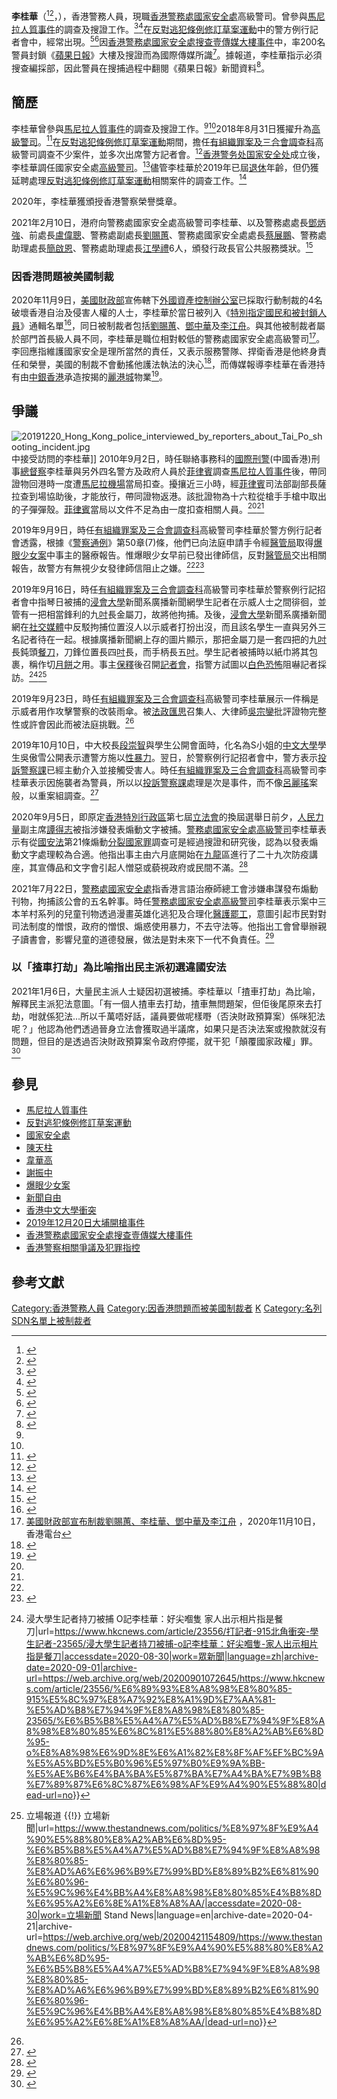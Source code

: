 {{Infobox_officeholder
| name = 李桂華
| native_name = Steve Li Kwai-wah
| honorific-suffix = [[榮譽獎章|PMSM]]
| image name = Li Kwai Wah in Press conference.jpg
| width = 
| Sex = 男
| office = [[香港警務處國家安全處|香港警務處國家安全處]]高級警司
| 1blankname = 處長
| 1namedata = [[鄧炳強|鄧炳強]]{{to}}[[蕭澤頤|蕭澤頤]]
| term_start = 2020年7月1日
| term_end = 
| different name = 
| nationality = {{CNHK}}
| Native place = 
| birth_date = {{Birth date and age|1964|11|22}}<ref>{{Cite web |url=https://home.treasury.gov/policy-issues/financial-sanctions/recent-actions/20201109 |title=Syria Designations; Syria-related Designations; Hong Kong-related Designations |access-date=2020-11-10 |archive-date=2020-11-09 |archive-url=https://web.archive.org/web/20201109193753/https://home.treasury.gov/policy-issues/financial-sanctions/recent-actions/20201109 |dead-url=no }}</ref>
| birth_place={{HKG-1959}}
| relatives = 
| children = 
| residence =  {{HKG}}[[觀塘區|觀塘區]][[麗港城|麗港城]]
| educate = 
| past = 
}}
'''李桂華'''{{PMSM}}（{{lang-en|Steve Li Kwai-wah}}<ref>{{cite news|title=Pro-democracy media mogul, Jimmy Lai arrested in Hong Kong|url=https://nationalpost.com/news/world/pro-democracy-media-mogul-jimmy-lai-arrested-in-hong-kong|publisher=National Post|date=2020-08-10|author=|work=|accessdate=|language=|format=|archive-date=2020-09-01|archive-url=https://web.archive.org/web/20200901072700/https://nationalpost.com/news/world/pro-democracy-media-mogul-jimmy-lai-arrested-in-hong-kong|dead-url=no}}</ref><ref>{{Cite web|title=香港特別行政區政府及有關機構電話簿|url=https://www.directory.gov.hk/details.jsp?lang=chi&dn=cn=1265000346,ou=HKPF,ou=People,o=government,c=hk|accessdate=2020-08-30|work=www.directory.gov.hk|archive-date=2020-09-01|archive-url=https://web.archive.org/web/20200901072652/https://www.directory.gov.hk/details.jsp?lang=chi&dn=cn%3D1265000346%2Cou%3DHKPF%2Cou%3DPeople%2Co%3Dgovernment%2Cc%3Dhk|dead-url=no}}</ref>，{{bd|1964年|11月22日}}），香港警務人員，現職[[香港警务处国家安全处|香港警務處國家安全處]]高級警司。曾參與[[馬尼拉人質事件|馬尼拉人質事件]]的調查及搜證工作。<ref name="Ref01">{{Cite web|url=https://hd.stheadline.com/news_topic/nt_content.asp?sid=5161&nt=np|title=港警帶彈殼離境遭刁難|date=2010-09-03|work=頭條日報|accessdate=2010-09-03|archive-date=2020-09-01|archive-url=https://web.archive.org/web/20200901072646/https://hd.stheadline.com/news_topic/nt_content.asp?sid=5161&nt=np|dead-url=no}}</ref><ref name="Ref02">{{Cite web|url=http://orientaldaily.on.cc/cnt/news/20100903/00174_001.html|title=菲政府彈弓手 機場扣查港警|date=2010-09-03|work=東方日報|accessdate=2010-09-03|archive-date=2010-09-04|archive-url=https://web.archive.org/web/20100904052203/http://orientaldaily.on.cc/cnt/news/20100903/00174_001.html|dead-url=no}}</ref>在[[反對逃犯條例修訂草案運動|反對逃犯條例修訂草案運動]]中的警方例行記者會中，經常出現。<ref name="Ref03">{{Cite web|url=https://www.thestandnews.com/politics/%E8%AD%A6%E5%AF%9F%E8%A8%98%E8%80%85%E6%9C%83-%E8%AD%A6-%E7%94%B3%E6%B3%95%E5%BA%AD%E6%89%8B%E4%BB%A4-%E5%B7%B2%E5%8F%96%E5%BE%97%E7%88%86%E7%9C%BC%E5%B0%91%E5%A5%B3%E9%86%AB%E7%99%82%E5%A0%B1%E5%91%8A/|title=【警察記者會】警：申法庭手令　已取得爆眼少女醫療報告|date=2020-09-09|work=立場新聞|accessdate=2019-09-09|archive-date=2019-09-12|archive-url=https://web.archive.org/web/20190912210705/https://thestandnews.com/politics/%E8%AD%A6%E5%AF%9F%E8%A8%98%E8%80%85%E6%9C%83-%E8%AD%A6-%E7%94%B3%E6%B3%95%E5%BA%AD%E6%89%8B%E4%BB%A4-%E5%B7%B2%E5%8F%96%E5%BE%97%E7%88%86%E7%9C%BC%E5%B0%91%E5%A5%B3%E9%86%AB%E7%99%82%E5%A0%B1%E5%91%8A/|dead-url=no}}</ref><ref name="Ref04">{{Cite web|url=https://news.mingpao.com/pns/%E8%A6%81%E8%81%9E/article/20190924/s00001/1569263897767/%E8%AD%A6%E8%A8%98%E6%8B%9B%E5%BC%B5%E3%80%8C%E6%94%B9%E8%A3%9D%E5%82%98%E3%80%8D-%E5%A4%A7%E7%8B%80-%E8%AD%89%E7%89%A9%E5%AE%8C%E6%95%B4%E6%88%96%E8%A2%AB%E6%8C%91%E6%88%B0|title=警記招張「改裝傘」 大狀：證物完整或被挑戰|date=2020-09-24|work=明報|accessdate=2019-09-24|archive-date=2019-09-26|archive-url=https://web.archive.org/web/20190926071145/https://news.mingpao.com/pns/%e8%a6%81%e8%81%9e/article/20190924/s00001/1569263897767/%e8%ad%a6%e8%a8%98%e6%8b%9b%e5%bc%b5%e3%80%8c%e6%94%b9%e8%a3%9d%e5%82%98%e3%80%8d-%e5%a4%a7%e7%8b%80-%e8%ad%89%e7%89%a9%e5%ae%8c%e6%95%b4%e6%88%96%e8%a2%ab%e6%8c%91%e6%88%b0|dead-url=no}}</ref>因[[香港警務處國家安全處搜查壹傳媒大樓事件|香港警務處國家安全處搜查壹傳媒大樓事件]]中，率200名警員封鎖《[[蘋果日報_(香港)|蘋果日報]]》大樓及搜證而為國際傳媒所識<ref>{{cite news|title=【李桂華晝夜2版本圓謊】警涉違諾翻閱《蘋果日報》編採部文件 無理趕走編輯礙新聞發佈|url=https://hk.appledaily.com/local/20200811/H5DLMEDNE2SZBH56Y7XN4LKHVU/|publisher=蘋果日報|date=2020-08-11|author=|work=|accessdate=|language=|format=|archive-date=2020-09-01|archive-url=https://web.archive.org/web/20200901072645/https://hk.appledaily.com/local/20200811/H5DLMEDNE2SZBH56Y7XN4LKHVU/|dead-url=yes}}</ref>。據報道，李桂華指示必須搜查編採部，因此警員在搜捕過程中翻閱《蘋果日報》新聞資料<ref>{{cite news|title=警違搜查令 翻閱《蘋果》新聞資料 李桂華稱必須搜查編採部|url=https://www.inmediahk.net/node/1076302|publisher=獨立媒體|date=2020-08-10|author=|work=|accessdate=|language=|format=|archive-date=2020-08-17|archive-url=https://web.archive.org/web/20200817130255/https://www.inmediahk.net/node/1076302|dead-url=no}}</ref>。

== 簡歷 ==
李桂華曾參與[[馬尼拉人質事件|馬尼拉人質事件]]的調查及搜證工作。<ref name="Ref01" /><ref name="Ref02" />2018年8月31日獲擢升為[[高級警司|高級警司]]。<ref>{{Cite web|title=晉升及嘉許|url=https://www.police.gov.hk/offbeat/1119/chi/7139.html|accessdate=2020-08-30|work=www.police.gov.hk|archive-date=2019-10-05|archive-url=https://web.archive.org/web/20191005101828/https://www.police.gov.hk/offbeat/1119/chi/7139.html|dead-url=no}}</ref>在[[反對逃犯條例修訂草案運動|反對逃犯條例修訂草案運動]]期間，擔任[[有組織罪案及三合會調查科|有組織罪案及三合會調查科]]高級警司調查不少案件，並多次出席警方記者會。<ref>{{Cite web|url=https://news.mingpao.com/pns/%E8%A6%81%E8%81%9E/article/20200704/s00001/1593801325210/%E6%B6%88%E6%81%AF-%E8%AD%A6%E5%9C%8B%E5%AE%89%E8%99%95%E7%AE%A1%E7%90%86%E5%B1%A4%E6%88%90%E5%BD%A2-o%E8%A8%98%E6%9D%8E%E6%A1%82%E8%8F%AF%E5%90%8C%E8%AA%BF%E4%BB%BB|title=消息：警國安處管理層成形 O記李桂華同調任|date=2020-07-04|work=明報|accessdate=2020-08-23|archive-date=2020-07-06|archive-url=https://web.archive.org/web/20200706162854/https://news.mingpao.com/pns/%e8%a6%81%e8%81%9e/article/20200704/s00001/1593801325210/%e6%b6%88%e6%81%af-%e8%ad%a6%e5%9c%8b%e5%ae%89%e8%99%95%e7%ae%a1%e7%90%86%e5%b1%a4%e6%88%90%e5%bd%a2-o%e8%a8%98%e6%9d%8e%e6%a1%82%e8%8f%af%e5%90%8c%e8%aa%bf%e4%bb%bb|dead-url=no}}</ref>[[香港警务处国家安全处|香港警务处国家安全处]]成立後，李桂華調任國家安全處[[高級警司|高級警司]]。<ref>{{Cite web|url=https://hd.stheadline.com/news/realtime/hk/1811749/%E5%8D%B3%E6%99%82-%E6%B8%AF%E8%81%9E-%E5%9C%8B%E5%AE%89%E8%99%95%E6%9A%AB%E5%AE%9A200%E4%BA%BA-%E8%94%A1%E5%B1%95%E9%B5%AC%E6%9D%8E%E6%A1%82%E8%8F%AF%E7%AD%89%E5%8A%A0%E5%85%A5|title=國安處暫定200人 蔡展鵬李桂華等加入|date=2020-07-05|work=頭條日報|accessdate=2020-08-23|archive-date=2020-09-01|archive-url=https://web.archive.org/web/20200901072711/https://hd.stheadline.com/news/realtime/hk/1811749/%E5%8D%B3%E6%99%82-%E6%B8%AF%E8%81%9E-%E5%9C%8B%E5%AE%89%E8%99%95%E6%9A%AB%E5%AE%9A200%E4%BA%BA-%E8%94%A1%E5%B1%95%E9%B5%AC%E6%9D%8E%E6%A1%82%E8%8F%AF%E7%AD%89%E5%8A%A0%E5%85%A5|dead-url=no}}</ref>儘管李桂華於2019年已屆[[退休|退休]]年齡，但仍獲延聘處理[[反對逃犯條例修訂草案運動|反對逃犯條例修訂草案運動]]相關案件的調查工作。<ref>{{Cite web|url=http://paper.wenweipo.com/2020/07/05/HK2007050019.htm|title=國安處高要求 精英專才雲集|date=2020-07-05|work=文匯報 (香港)|accessdate=2020-08-23|archive-date=2020-09-01|archive-url=https://web.archive.org/web/20200901072644/http://paper.wenweipo.com/2020/07/05/HK2007050019.htm|dead-url=no}}</ref>

2020年，李桂華獲頒授香港警察榮譽獎章。

2021年2月10日，港府向警務處國家安全處高級警司李桂華、以及警務處處長[[鄧炳強|鄧炳強]]、前處長[[盧偉聰|盧偉聰]]、警務處副處長[[劉賜蕙|劉賜蕙]]、警務處國家安全處處長[[蔡展鵬|蔡展鵬]]、警務處助理處長[[簡啟恩|簡啟恩]]、警務處助理處長[[江學禮|江學禮]]6人，頒發行政長官公共服務獎狀。<ref>{{Cite web|title=鄧炳強蔡展鵬李桂華等6名警官 獲港府授勳|url=https://hk.on.cc/hk/bkn/cnt/news/20210210/bkn-20210210143252142-0210_00822_001.html|access-date=2021-05-12|work=on.cc東網|language=zh-hk|archive-date=2021-05-12|archive-url=https://web.archive.org/web/20210512232057/https://hk.on.cc/hk/bkn/cnt/news/20210210/bkn-20210210143252142-0210_00822_001.html|dead-url=no}}</ref>

===因香港問題被美國制裁===
{{main|美國對香港制裁}}
2020年11月9日，[[美國財政部|美國財政部]]宣佈轄下[[外國資產控制辦公室|外國資產控制辦公室]]已採取行動制裁的4名破壞香港自治及侵害人權的人士，李桂華於當日被列入《[[特別指定國民和被封鎖人員|特別指定國民和被封鎖人員]]》通輯名單<ref name="treasury-2020-11-09">{{cite web |title=Syria Designations; Syria-related Designations; Hong Kong-related Designations |url=https://home.treasury.gov/policy-issues/financial-sanctions/recent-actions/20201109 |website=home.treasury.gov |publisher=U.S. Department of the Treasury |accessdate=2020-11-09 |archive-url=https://web.archive.org/web/20201109193753/https://home.treasury.gov/policy-issues/financial-sanctions/recent-actions/20201109 |archive-date=2020-11-09 |dead-url=no }}</ref>，同日被制裁者包括[[劉賜蕙|劉賜蕙]]、[[邓中华_(1961年)|鄧中華]]及[[李江舟|李江舟]]。與其他被制裁者屬於部門首長級人員不同，李桂華是職位相對較低的警務處國家安全處高級警司<ref>[https://news.rthk.hk/rthk/ch/component/k2/1559166-20201110.htm 美國財政部宣布制裁劉賜蕙、李桂華、鄧中華及李江舟] {{Wayback|url=https://news.rthk.hk/rthk/ch/component/k2/1559166-20201110.htm |date=20201110131337 }}，2020年11月10日，香港電台</ref>。李回應指維護國家安全是理所當然的責任，又表示服務警隊、捍衛香港是他終身責任和榮譽，美國的制裁不會動搖他護法執法的決心<ref>{{Cite web |url=https://news.rthk.hk/rthk/ch/component/k2/1559234-20201110.htm |title=回應被美國制裁　劉賜蕙稱毫不畏懼 |access-date=2020-11-10 |archive-date=2020-11-10 |archive-url=https://web.archive.org/web/20201110071658/https://news.rthk.hk/rthk/ch/component/k2/1559234-20201110.htm |dead-url=no }}</ref>，而傳媒報導李桂華在香港持有由[[中銀香港|中銀香港]]承造按揭的[[麗港城|麗港城]]物業<ref name="thestandnews-2020-11-10a">{{cite news |title=【美國制裁】劉賜蕙李桂華各持物業　由中資銀行承造按揭　兩銀行未回應會否遵從制裁 |url=https://www.thestandnews.com/politics/%E7%BE%8E%E5%9C%8B%E5%88%B6%E8%A3%81-%E5%8A%89%E8%B3%9C%E8%95%99%E6%9D%8E%E6%A1%82%E8%8F%AF%E5%90%84%E6%8C%81%E7%89%A9%E6%A5%AD-%E7%94%B1%E4%B8%AD%E8%B3%87%E9%8A%80%E8%A1%8C%E6%89%BF%E9%80%A0%E6%8C%89%E6%8F%AD-%E5%85%A9%E9%8A%80%E8%A1%8C%E6%9C%AA%E5%9B%9E%E6%87%89%E6%9C%83%E5%90%A6%E9%81%B5%E5%BE%9E%E5%88%B6%E8%A3%81/ |accessdate=2020-11-11 |work=立場新聞 |date=2020-11-10 |archive-date=2021-01-24 |archive-url=https://web.archive.org/web/20210124230556/https://www.thestandnews.com/politics/%E7%BE%8E%E5%9C%8B%E5%88%B6%E8%A3%81-%E5%8A%89%E8%B3%9C%E8%95%99%E6%9D%8E%E6%A1%82%E8%8F%AF%E5%90%84%E6%8C%81%E7%89%A9%E6%A5%AD-%E7%94%B1%E4%B8%AD%E8%B3%87%E9%8A%80%E8%A1%8C%E6%89%BF%E9%80%A0%E6%8C%89%E6%8F%AD-%E5%85%A9%E9%8A%80%E8%A1%8C%E6%9C%AA%E5%9B%9E%E6%87%89%E6%9C%83%E5%90%A6%E9%81%B5%E5%BE%9E%E5%88%B6%E8%A3%81/ |dead-url=no }}</ref>。

== 爭議 ==
{{main|香港警察相關爭議及犯罪指控}}
[[File:20191220_Hong_Kong_police_interviewed_by_reporters_about_Tai_Po_shooting_incident.jpg|thumb]]中接受訪問的李桂華]]
2010年9月2日，時任聯絡事務科的[[國際刑警|國際刑警]](中國香港)刑事[[總督察|總督察]]李桂華與另外四名警方及政府人員於[[菲律賓|菲律賓]]調查[[馬尼拉人質事件|馬尼拉人質事件]]後，帶同證物回港時一度遭[[馬尼拉機場|馬尼拉機場]]當局扣查。擾攘近三小時，經[[菲律宾|菲律賓]]司法部副部長薩拉查到場協助後，才能放行，帶同證物返港。該批證物為十六粒從槍手手槍中取出的子彈彈殼。[[菲律宾|菲律賓]]當局以文件不足為由一度扣查相關人員。<ref name="Ref01"/><ref name="Ref02"/>

2019年9月9日，時任[[有組織罪案及三合會調查科|有組織罪案及三合會調查科]]高級警司李桂華於警方例行記者會透露，根據《[[警察通例|警察通例]]》第50章(7)條，他們已向法庭申請手令經[[醫院管理局|醫管局]]取得[[爆眼少女案|爆眼少女案]]中事主的醫療報告。惟爆眼少女早前已發出律師信，反對[[醫院管理局|醫管局]]交出相關報告，故警方有無視少女發律師信阻止之嫌。<ref name="Ref03" /><ref>{{Cite web|url=https://hk.appledaily.com/local/20190909/LREBHE7KSQZCPBEBN7M7J46FJI/|title=【逆權運動】醫管局涉無視爆眼少女律師信 警稱已索取醫療報告|date=2020-09-09|work=蘋果日報|accessdate=2019-09-09|archive-date=2020-08-10|archive-url=https://web.archive.org/web/20200810222130/https://hk.appledaily.com/local/20190909/LREBHE7KSQZCPBEBN7M7J46FJI/|dead-url=no}}</ref>

2019年9月16日，時任[[有組織罪案及三合會調查科|有組織罪案及三合會調查科]]高級警司李桂華於警察例行記招者會中指琴日被捕的[[浸會大學|浸會大學]]新聞系廣播新聞網學生記者在示威人士之間徘徊，並管有一把相當鋒利的九[[英寸|吋]]長金屬刀，故將他拘捕。及後，[[浸會大學|浸會大學]]新聞系廣播新聞網在[[社交媒體|社交媒體]]中反駁拘捕位置沒人以示威者打扮出沒，而且該名學生一直與另外三名記者待在一起。根據廣播新聞網上存的圖片顯示，那把金屬刀是一套四把的九[[英寸|吋]]長鈍頭[[餐刀|餐刀]]，刀鋒位置長四[[英寸|吋]]長，而手柄長五[[英寸|吋]]。學生記者被捕時以紙巾將其包裹，稱作切[[月饼|月餅]]之用。事主[[保釋|保釋]]後召開[[記者會|記者會]]，指警方試圖以[[白色恐怖|白色恐怖]]阻嚇記者採訪。<ref>{{Cite web|title=眾新聞 {{!}} 浸大學生記者持刀被捕 O記李桂華：好尖嗰隻 家人出示相片指是餐刀|url=https://www.hkcnews.com/article/23556/打記者-915北角衝突-學生記者-23565/浸大學生記者持刀被捕-o記李桂華：好尖嗰隻-家人出示相片指是餐刀|accessdate=2020-08-30|work=眾新聞|language=zh|archive-date=2020-09-01|archive-url=https://web.archive.org/web/20200901072645/https://www.hkcnews.com/article/23556/%E6%89%93%E8%A8%98%E8%80%85-915%E5%8C%97%E8%A7%92%E8%A1%9D%E7%AA%81-%E5%AD%B8%E7%94%9F%E8%A8%98%E8%80%85-23565/%E6%B5%B8%E5%A4%A7%E5%AD%B8%E7%94%9F%E8%A8%98%E8%80%85%E6%8C%81%E5%88%80%E8%A2%AB%E6%8D%95-o%E8%A8%98%E6%9D%8E%E6%A1%82%E8%8F%AF%EF%BC%9A%E5%A5%BD%E5%B0%96%E5%97%B0%E9%9A%BB-%E5%AE%B6%E4%BA%BA%E5%87%BA%E7%A4%BA%E7%9B%B8%E7%89%87%E6%8C%87%E6%98%AF%E9%A4%90%E5%88%80|dead-url=no}}</ref><ref>{{Cite web|title=藏餐刀被捕 浸大學生記者：警方白色恐怖 圖令記者不敢採訪 {{!}} 立場報道 {{!}} 立場新聞|url=https://www.thestandnews.com/politics/%E8%97%8F%E9%A4%90%E5%88%80%E8%A2%AB%E6%8D%95-%E6%B5%B8%E5%A4%A7%E5%AD%B8%E7%94%9F%E8%A8%98%E8%80%85-%E8%AD%A6%E6%96%B9%E7%99%BD%E8%89%B2%E6%81%90%E6%80%96-%E5%9C%96%E4%BB%A4%E8%A8%98%E8%80%85%E4%B8%8D%E6%95%A2%E6%8E%A1%E8%A8%AA/|accessdate=2020-08-30|work=立場新聞 Stand News|language=en|archive-date=2020-04-21|archive-url=https://web.archive.org/web/20200421154809/https://www.thestandnews.com/politics/%E8%97%8F%E9%A4%90%E5%88%80%E8%A2%AB%E6%8D%95-%E6%B5%B8%E5%A4%A7%E5%AD%B8%E7%94%9F%E8%A8%98%E8%80%85-%E8%AD%A6%E6%96%B9%E7%99%BD%E8%89%B2%E6%81%90%E6%80%96-%E5%9C%96%E4%BB%A4%E8%A8%98%E8%80%85%E4%B8%8D%E6%95%A2%E6%8E%A1%E8%A8%AA/|dead-url=no}}</ref>

2019年9月23日，時任[[有組織罪案及三合會調查科|有組織罪案及三合會調查科]]高級警司李桂華展示一件稱是示威者用作攻擊警察的改裝雨傘。被[[法政匯思|法政匯思]]召集人、大律師[[吳宗鑾|吳宗鑾]]批評證物完整性或許會因此而被法庭挑戰。<ref name="Ref04" />

2019年10月10日，中大校長[[段崇智|段崇智]]與學生公開會面時，化名為S小姐的[[香港中文大學|中文大學]]學生吳傲雪公開表示遭警方施以[[性暴力|性暴力]]。翌日，於警察例行記招者會中，警方表示[[投訴及內部調查科|投訴警察課]]已經主動介入並接觸受害人。時任[[有組織罪案及三合會調查科|有組織罪案及三合會調查科]]高級警司李桂華表示因施襲者為警員，所以以[[投訴及內部調查科|投訴警察課]]處理是次是事件，而不像[[呂麗瑤|呂麗瑤]]案般，以重案組調查。<ref>{{Cite web|title=【抗暴之戰】投訴警察課主動查中大女生疑遭性暴 李桂華稱安排「行之有效」|url=https://hk.appledaily.com/local/20191011/IX3KB2EVOOQ5WBGSJDVGUL3IPI/|accessdate=2020-08-30|work=Apple Daily 蘋果日報|language=zh-hk|archive-date=2020-09-01|archive-url=https://web.archive.org/web/20200901072658/https://hk.appledaily.com/local/20191011/IX3KB2EVOOQ5WBGSJDVGUL3IPI/|dead-url=no}}</ref>

2020年9月5日，即原定[[香港|香港特別行政區]]第七屆[[香港立法會|立法會]]的換屆選舉日前夕，[[人民力量|人民力量]]副主席[[譚得志|譚得志]]被指涉嫌發表煽動文字被捕。[[香港警务处国家安全处|警務處國家安全處]][[高級警司|高級警司]]李桂華表示有從[[國家安全法|國安法]]第21條煽動[[分裂国家罪|分裂國家罪]]調查可是經過搜證和研究後，認為以發表煽動文字處理較為合適。他指出事主由六月底開始在[[九龍|九龍]]區進行了二十九次防疫講座，其宣傳品和文字會引起人憎惡或藐視政府或民間不滿。<ref>{{Cite web|title=警拘譚得志涉發表煽動文字 案件由國家安全處負責調查|url=https://news.now.com/home/local/player?newsId=404545|accessdate=2020-09-07|work=Now 新聞|language=zh-hk|archive-date=2021-08-11|archive-url=https://web.archive.org/web/20210811194728/https://news.now.com/home/local/player?newsId=404545|dead-url=no}}</ref>

2021年7月22日，[[香港警务处国家安全处|警務處國家安全處]]指香港言語治療師總工會涉嫌串謀發布煽動刊物，拘捕該公會的五名幹事。時任[[香港警务处国家安全处|警務處國家安全處]][[高級警司|高級警司]]李桂華表示案中三本羊村系列的兒童刊物透過漫畫英雄化逃犯及合理化[[2020年2月3-7日香港醫護罷工行動|醫護罷工]]，意圖引起市民對對司法制度的憎恨，政府的憎恨、煽惑使用暴力，不去守法等。他指出工會曾舉辦親子讀書會，影響兒童的道德發展，做法是對未來下一代不負責任。<ref>{{Cite web|title=李桂華：言語治療師以專業身分灌輸反政府主張令人髮指|url=https://news.rthk.hk/rthk/ch/component/k2/1602068-20210722.htm|author=RTHK|date=2021-07-22|format=News|publisher=RTHK|access-date=2021-09-21|archive-date=2021-09-21|archive-url=https://web.archive.org/web/20210921041654/https://news.rthk.hk/rthk/ch/component/k2/1602068-20210722.htm|dead-url=no}}</ref>

===以「揸車打劫」為比喻指出民主派初選違國安法===
{{main|民主派初選大搜捕事件}}
2021年1月6日，大量民主派人士疑因初選被捕。李桂華以「揸車打劫」為比喻，解釋民主派犯法意圖。「有一個人揸車去打劫，揸車無問題架，但佢後尾原來去打劫，咁就係犯法…所以千萬唔好話，議員要做呢樣嘢（否決財政預算案）係咪犯法呢？」他認為他們透過晉身立法會獲取過半議席，如果只是否決法案或撥款就沒有問題，但目的是透過否決財政預算案令政府停擺，就干犯「顛覆國家政權」罪。<ref>{{Cite web |url=https://www.thestandnews.com/politics/%E5%88%9D%E9%81%B8%E7%98%8B%E7%8B%82%E6%90%9C%E6%8D%95-%E8%AD%A6%E5%8B%95%E5%93%A1-1000-%E4%BA%BA%E6%8B%98-53-%E4%BA%BA-%E6%9D%8E%E6%A1%82%E8%8F%AF-%E5%90%A6%E6%B1%BA%E9%A0%90%E7%AE%97%E6%A1%88%E4%BB%A4%E6%94%BF%E5%BA%9C%E5%81%9C%E6%93%BA-%E5%94%94%E5%BE%97-%E4%B8%8D%E6%9C%83%E6%9F%A5%E6%8A%95%E7%A5%A8%E5%B8%82%E6%B0%91/ |title=【初選瘋狂搜捕】警動員 1000 人拘 53 人　李桂華：否決預算案令政府停擺「唔得」　不會查投票市民 |access-date=2021-06-24 |archive-date=2021-01-07 |archive-url=https://web.archive.org/web/20210107094142/https://www.thestandnews.com/politics/%E5%88%9D%E9%81%B8%E7%98%8B%E7%8B%82%E6%90%9C%E6%8D%95-%E8%AD%A6%E5%8B%95%E5%93%A1-1000-%E4%BA%BA%E6%8B%98-53-%E4%BA%BA-%E6%9D%8E%E6%A1%82%E8%8F%AF-%E5%90%A6%E6%B1%BA%E9%A0%90%E7%AE%97%E6%A1%88%E4%BB%A4%E6%94%BF%E5%BA%9C%E5%81%9C%E6%93%BA-%E5%94%94%E5%BE%97-%E4%B8%8D%E6%9C%83%E6%9F%A5%E6%8A%95%E7%A5%A8%E5%B8%82%E6%B0%91/ |dead-url=no }}</ref>

==參見==
* [[馬尼拉人質事件|馬尼拉人質事件]]
* [[反對逃犯條例修訂草案運動|反對逃犯條例修訂草案運動]]
* [[國家安全處|國家安全處]]
* [[陳天柱|陳天柱]]
* [[韋華高|韋華高]]
* [[謝振中|謝振中]]
* [[爆眼少女案|爆眼少女案]]
* [[新聞自由|新聞自由]]
* [[香港中文大學衝突|香港中文大學衝突]]
* [[2019年12月20日大埔開槍事件|2019年12月20日大埔開槍事件]]
* [[香港警務處國家安全處搜查壹傳媒大樓事件|香港警務處國家安全處搜查壹傳媒大樓事件]]
* [[香港警察相關爭議及犯罪指控|香港警察相關爭議及犯罪指控]]

==參考文獻==
{{reflist|3}}

[[Category:香港警務人員|Category:香港警務人員]]
[[Category:因香港問題而被美國制裁者|Category:因香港問題而被美國制裁者]]
[[Category:李姓|K]]
[[Category:名列SDN名單上被制裁者|Category:名列SDN名單上被制裁者]]
